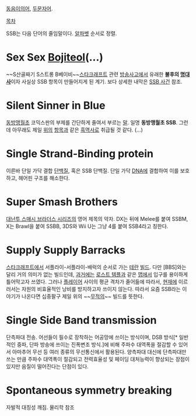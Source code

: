 [[동음이의어]], [[두문자어]].

[[목차]]

SSB는 다음 단어의 줄임말이다. [[알파벳]] 순서로 정렬.

= Sex Sex [[보지|Boji]][[음모|teol]](...) =
~~S산골짜기 S스트롱 B베이비~~[[스타크래프트]] 관련 [[방송사고]]에서 유래한 '''불후의 [[명대사]]'''이자 사실상 SSB 항목이 만들어지게 된 계기. 보다 상세한 내막은 [[SSB 사건]] 참조.

= Silent Sinner in Blue =
[[동방맹월초]] 코믹스판의 부제를 간단하게 줄여서 부르는 [[말]]. 일명 '''동방맹월초 SSB'''. 그런데 아무래도 제일 [[위]]의 [[항목]]과 같은 [[흑역사]]로 취급될 것 같다. (...)

= Single Strand-Binding protein =
이른바 단일 가닥 결합 [[단백질]], 혹은 SSB 단백질. 단일 가닥 [[DNA]]에 결합하여 이를 보호하고, 헤어핀 구조를 해소한다.

= Super Smash Brothers =
[[대난투 스매시 브라더스 시리즈]]의 영어 제목의 약자. DX는 뒤에 Melee를 붙여 SSBM, X는 Brawl을 붙여 SSBB, 3DS와 Wii U는 그냥 4를 붙여 SSB4라고 칭한다.

= Supply Supply Barracks =
[[스타크래프트]]에서 서플라이-서플라이-배럭의 순서로 가는 [[테란]] [[빌드]]. 다만 [BBS]와는 달리 거의 의미가 없는 빌드인데, [[과거]]에는 [[로스트 템플]]과 같은 [[맵]]에서 입구를 용이하게 틀어막고자 쓰였다. 그러나 [[플레이어]] 사이의 평균 격차가 줄어듦에 따라서, [[현재]]에 이르러서는 자원의 비효율적인 낭비를 방지하고자 쓰이지 않는다. 따라서 요즘 SSB라는 이야기가 나온다면 십중팔구 제일 위의 ~~[[무적]]의~~ 빌드를 뜻한다.
= Single Side Band transmission =
단측파대 전송. 어선들이 필수로 장착하는 어공망에 쓰이는 방식이며, DSB 방식[* 일반적인 중파, 단파 방송에 쓰이는 진폭변조 방식.]에 비해 주파수 대역폭을 절감할 수 있어서 아마추어 무선 등 여러 종류의 무선통신에서 활용된다. 양측파대 대신에 단측파대만 쓰는 만큼 주파수 대역폭이 절감되고 전력효율성 및 페이딩 대처능력이 향상되는 장점이 있지만 음질이 떨어진다는 단점이 있다.
= Spontaneous symmetry breaking =
자발적 대칭성 깨짐. 물리학 참조
